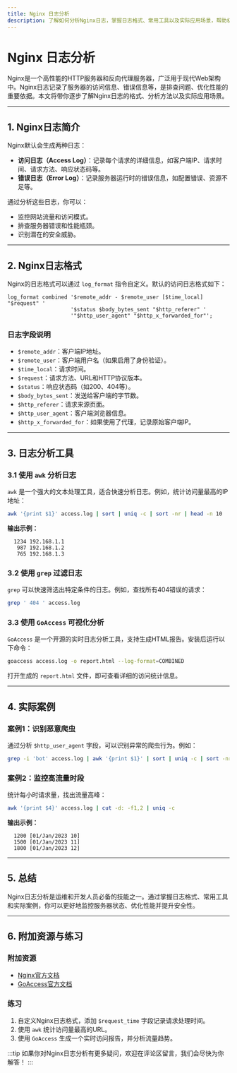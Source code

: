 ```yaml
---
title: Nginx 日志分析
description: 了解如何分析Nginx日志，掌握日志格式、常用工具以及实际应用场景，帮助初学者快速上手Nginx日志分析。
---
```


# Nginx 日志分析

Nginx是一个高性能的HTTP服务器和反向代理服务器，广泛用于现代Web架构中。Nginx日志记录了服务器的访问信息、错误信息等，是排查问题、优化性能的重要依据。本文将带你逐步了解Nginx日志的格式、分析方法以及实际应用场景。

---

## 1. Nginx日志简介

Nginx默认会生成两种日志：
- **访问日志（Access Log）**：记录每个请求的详细信息，如客户端IP、请求时间、请求方法、响应状态码等。
- **错误日志（Error Log）**：记录服务器运行时的错误信息，如配置错误、资源不足等。

通过分析这些日志，你可以：
- 监控网站流量和访问模式。
- 排查服务器错误和性能瓶颈。
- 识别潜在的安全威胁。

---

## 2. Nginx日志格式

Nginx的日志格式可以通过 `log_format` 指令自定义。默认的访问日志格式如下：

```nginx
log_format combined '$remote_addr - $remote_user [$time_local] "$request" '
                    '$status $body_bytes_sent "$http_referer" '
                    '"$http_user_agent" "$http_x_forwarded_for"';
```

### 日志字段说明
- `$remote_addr`：客户端IP地址。
- `$remote_user`：客户端用户名（如果启用了身份验证）。
- `$time_local`：请求时间。
- `$request`：请求方法、URL和HTTP协议版本。
- `$status`：响应状态码（如200、404等）。
- `$body_bytes_sent`：发送给客户端的字节数。
- `$http_referer`：请求来源页面。
- `$http_user_agent`：客户端浏览器信息。
- `$http_x_forwarded_for`：如果使用了代理，记录原始客户端IP。

---

## 3. 日志分析工具

### 3.1 使用 `awk` 分析日志
`awk` 是一个强大的文本处理工具，适合快速分析日志。例如，统计访问量最高的IP地址：

```bash
awk '{print $1}' access.log | sort | uniq -c | sort -nr | head -n 10
```

**输出示例：**
```
  1234 192.168.1.1
   987 192.168.1.2
   765 192.168.1.3
```

### 3.2 使用 `grep` 过滤日志
`grep` 可以快速筛选出特定条件的日志。例如，查找所有404错误的请求：

```bash
grep ' 404 ' access.log
```

### 3.3 使用 `GoAccess` 可视化分析
`GoAccess` 是一个开源的实时日志分析工具，支持生成HTML报告。安装后运行以下命令：

```bash
goaccess access.log -o report.html --log-format=COMBINED
```

打开生成的 `report.html` 文件，即可查看详细的访问统计信息。

---

## 4. 实际案例

### 案例1：识别恶意爬虫
通过分析 `$http_user_agent` 字段，可以识别异常的爬虫行为。例如：

```bash
grep -i 'bot' access.log | awk '{print $1}' | sort | uniq -c | sort -nr
```

### 案例2：监控高流量时段
统计每小时请求量，找出流量高峰：

```bash
awk '{print $4}' access.log | cut -d: -f1,2 | uniq -c
```

**输出示例：**
```
  1200 [01/Jan/2023 10]
  1500 [01/Jan/2023 11]
  1800 [01/Jan/2023 12]
```

---

## 5. 总结

Nginx日志分析是运维和开发人员必备的技能之一。通过掌握日志格式、常用工具和实际案例，你可以更好地监控服务器状态、优化性能并提升安全性。

---

## 6. 附加资源与练习

### 附加资源
- [Nginx官方文档](https://nginx.org/en/docs/)
- [GoAccess官方文档](https://goaccess.io/)

### 练习
1. 自定义Nginx日志格式，添加 `$request_time` 字段记录请求处理时间。
2. 使用 `awk` 统计访问量最高的URL。
3. 使用 `GoAccess` 生成一个实时访问报告，并分析流量趋势。

:::tip
如果你对Nginx日志分析有更多疑问，欢迎在评论区留言，我们会尽快为你解答！
:::